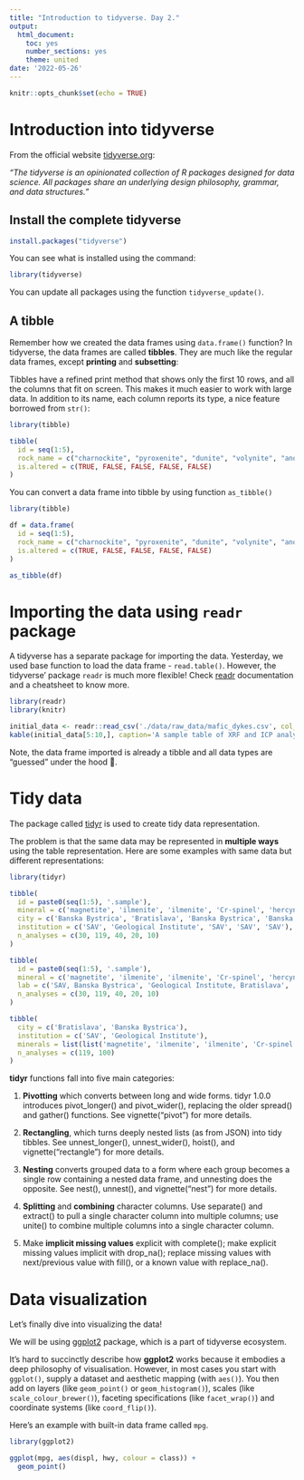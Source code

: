 ```yaml
---
title: "Introduction to tidyverse. Day 2."
output:
  html_document:
    toc: yes
    number_sections: yes
    theme: united
date: '2022-05-26'
---
```


```r
knitr::opts_chunk$set(echo = TRUE)
```

# Introduction into tidyverse

From the official website [tidyverse.org](https://www.tidyverse.org/): 

*"The tidyverse is an opinionated collection of R packages designed for data science. All packages share an underlying design philosophy, grammar, and data structures."*


## Install the complete tidyverse

```r
install.packages("tidyverse")
```

You can see what is installed using the command:
```r
library(tidyverse)
```

You can update all packages using the function `tidyverse_update()`.

## A tibble

Remember how we created the data frames using `data.frame()` function? In tidyverse, the data frames are called **tibbles**. 
They are much like the regular data frames, except **printing** and **subsetting**:

Tibbles have a refined print method that shows only the first 10 rows, and all the columns that fit on screen. This makes it much easier to work with large data. In addition to its name, each column reports its type, a nice feature borrowed from `str()`:

```r
library(tibble)

tibble(
  id = seq(1:5),
  rock_name = c("charnockite", "pyroxenite", "dunite", "volynite", "anorthosite"),
  is.altered = c(TRUE, FALSE, FALSE, FALSE, FALSE)
)
```

You can convert a data frame into tibble by using function `as_tibble()`

```r
library(tibble)

df = data.frame(
  id = seq(1:5),
  rock_name = c("charnockite", "pyroxenite", "dunite", "volynite", "anorthosite"),
  is.altered = c(TRUE, FALSE, FALSE, FALSE, FALSE)
)

as_tibble(df)
```

# Importing the data using `readr` package

A tidyverse has a separate package for importing the data. Yesterday, we used base function to load the data frame - `read.table()`.
However, the tidyverse' package `readr` is much more flexible! Check [readr](https://readr.tidyverse.org/) documentation and a cheatsheet to know more.

```r
library(readr)
library(knitr)

initial_data <- readr::read_csv('./data/raw_data/mafic_dykes.csv', col_names=TRUE)
kable(initial_data[5:10,], caption='A sample table of XRF and ICP analyses of mafic dykes.')
```

Note, the data frame imported is already a tibble and all data types are "guessed" under the hood 🙂.

# Tidy data

The package called [tidyr](https://tidyr.tidyverse.org/) is used to create tidy data representation.

The problem is that the same data may be represented in **multiple ways** using the table representation. 
Here are some examples with same data but different representations:

```r
library(tidyr)

tibble(
  id = paste0(seq(1:5), '.sample'),
  mineral = c('magnetite', 'ilmenite', 'ilmenite', 'Cr-spinel', 'hercynite'),
  city = c('Banska Bystrica', 'Bratislava', 'Banska Bystrica', 'Banska Bystrica', 'Banska Bystrica'),
  institution = c('SAV', 'Geological Institute', 'SAV', 'SAV', 'SAV'),
  n_analyses = c(30, 119, 40, 20, 10)
)

tibble(
  id = paste0(seq(1:5), '.sample'),
  mineral = c('magnetite', 'ilmenite', 'ilmenite', 'Cr-spinel', 'hercynite'),
  lab = c('SAV, Banska Bystrica', 'Geological Institute, Bratislava', 'SAV, Banska Bystrica', 'SAV, Banska Bystrica', 'SAV, Banska Bystrica'),
  n_analyses = c(30, 119, 40, 20, 10)
)

tibble(
  city = c('Bratislava', 'Banska Bystrica'),
  institution = c('SAV', 'Geological Institute'),
  minerals = list(list('magnetite', 'ilmenite', 'ilmenite', 'Cr-spinel'), list('hercynite')),
  n_analyses = c(119, 100)
)
```

**tidyr** functions fall into five main categories:

1. **Pivotting** which converts between long and wide forms. tidyr 1.0.0 introduces pivot_longer() and pivot_wider(), replacing the older spread() and gather() functions. See vignette("pivot") for more details.

2. **Rectangling**, which turns deeply nested lists (as from JSON) into tidy tibbles. See unnest_longer(), unnest_wider(), hoist(), and vignette("rectangle") for more details.

3. **Nesting** converts grouped data to a form where each group becomes a single row containing a nested data frame, and unnesting does the opposite. See nest(), unnest(), and vignette("nest") for more details.

4. **Splitting** and **combining** character columns. Use separate() and extract() to pull a single character column into multiple columns; use unite() to combine multiple columns into a single character column.

5. Make **implicit missing values** explicit with complete(); make explicit missing values implicit with drop_na(); replace missing values with next/previous value with fill(), or a known value with replace_na().

# Data visualization

Let's finally dive into visualizing the data!

We will be using [ggplot2](https://ggplot2.tidyverse.org/) package, which is a part of tidyverse ecosystem.

It’s hard to succinctly describe how **ggplot2** works because it embodies a deep philosophy of visualisation. However, in most cases you start with `ggplot()`, supply a dataset and aesthetic mapping (with `aes()`). You then add on layers (like `geom_point()` or `geom_histogram()`), scales (like `scale_colour_brewer()`), faceting specifications (like `facet_wrap()`) and coordinate systems (like `coord_flip()`).

Here's an example with built-in data frame called `mpg`.

```r
library(ggplot2)

ggplot(mpg, aes(displ, hwy, colour = class)) + 
  geom_point()
```



